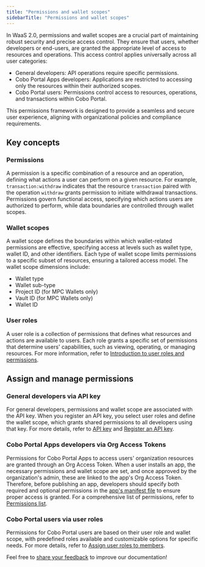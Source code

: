 ```yaml
---
title: "Permissions and wallet scopes"
sidebarTitle: "Permissions and wallet scopes"
---
```


In WaaS 2.0, permissions and wallet scopes are a crucial part of maintaining robust security and precise access control. They ensure that users, whether developers or end-users, are granted the appropriate level of access to resources and operations. This access control applies universally across all user categories:

- General developers: API operations require specific permissions.
- Cobo Portal Apps developers: Applications are restricted to accessing only the resources within their authorized scopes.
- Cobo Portal users: Permissions control access to resources, operations, and transactions within Cobo Portal.

This permissions framework is designed to provide a seamless and secure user experience, aligning with organizational policies and compliance requirements.

## Key concepts

### Permissions
A permission is a specific combination of a resource and an operation, defining what actions a user can perform on a given resource. For example, `transaction:withdraw` indicates that the resource `transaction` paired with the operation `withdraw` grants permission to initiate withdrawal transactions. Permissions govern functional access, specifying which actions users are authorized to perform, while data boundaries are controlled through wallet scopes.

### Wallet scopes
A wallet scope defines the boundaries within which wallet-related permissions are effective, specifying access at levels such as wallet type, wallet ID, and other identifiers. Each type of wallet scope limits permissions to a specific subset of resources, ensuring a tailored access model. The wallet scope dimensions include:

- Wallet type
- Wallet sub-type
- Project ID (for MPC Wallets only)
- Vault ID (for MPC Wallets only)
- Wallet ID

### User roles
A user role is a collection of permissions that defines what resources and actions are available to users. Each role grants a specific set of permissions that determine users' capabilities, such as viewing, operating, or managing resources. For more information, refer to [Introduction to user roles and permissions](https://manuals.cobo.com/en/portal/organization/roles-and-permissions).

## Assign and manage permissions

### General developers via API key
For general developers, permissions and wallet scope are associated with the API key. When you register an API key, you select user roles and define the wallet scope, which grants shared permissions to all developers using that key. For more details, refer to [API key](/v2/guides/overview/cobo-auth#api-key) and [Register an API key](https://manuals.cobo.com/en/portal/developer-console/create-api-key).

### Cobo Portal Apps developers via Org Access Tokens
Permissions for Cobo Portal Apps to access users' organization resources are granted through an Org Access Token. When a user installs an app, the necessary permissions and wallet scope are set, and once approved by the organization's admin, these are linked to the app's Org Access Token. Therefore, before publishing an app, developers should specify both required and optional permissions in the [app's manifest file](/v2/apps/build-app#configure-the-manifest-file) to ensure proper access is granted. For a comprehensive list of permissions, refer to [Permissions list](/v2/guides/overview/permission-list).

### Cobo Portal users via user roles
Permissions for Cobo Portal users are based on their user role and wallet scope, with predefined roles available and customizable options for specific needs. For more details, refer to [Assign user roles to members](https://manuals.cobo.com/en/portal/organization/assign-roles-to-members).

<Tip>Feel free to [share your feedback](https://forms.zohopublic.com/cobo/form/DocumentFeedbackForm/formperma/QvLOhxJv1_JMsJ-1dleZ8Itb_7rzN-LtgvsDdxosoVI) to improve our documentation!</Tip>